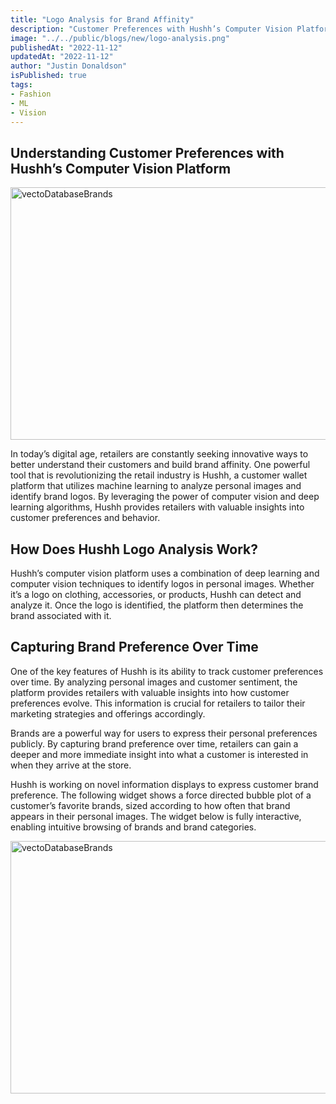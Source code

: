 ```yaml
---
title: "Logo Analysis for Brand Affinity"
description: "Customer Preferences with Hushh’s Computer Vision Platform"
image: "../../public/blogs/new/logo-analysis.png"
publishedAt: "2022-11-12"
updatedAt: "2022-11-12"
author: "Justin Donaldson"
isPublished: true
tags:
- Fashion
- ML
- Vision
---
```


## Understanding Customer Preferences with Hushh’s Computer Vision Platform

<Image
  src="/blogs/logoAnalysis2.png"
  width="718"
  height="404"
  alt="vectoDatabaseBrands"
  sizes="100vw"
/>


In today’s digital age, retailers are constantly seeking innovative ways to better understand their customers and build brand affinity. One powerful tool that is revolutionizing the retail industry is Hushh, a customer wallet platform that utilizes machine learning to analyze personal images and identify brand logos. By leveraging the power of computer vision and deep learning algorithms, Hushh provides retailers with valuable insights into customer preferences and behavior.

## How Does Hushh Logo Analysis Work?
Hushh’s computer vision platform uses a combination of deep learning and computer vision techniques to identify logos in personal images. Whether it’s a logo on clothing, accessories, or products, Hushh can detect and analyze it. Once the logo is identified, the platform then determines the brand associated with it.

## Capturing Brand Preference Over Time
One of the key features of Hushh is its ability to track customer preferences over time. By analyzing personal images and customer sentiment, the platform provides retailers with valuable insights into how customer preferences evolve. This information is crucial for retailers to tailor their marketing strategies and offerings accordingly.

Brands are a powerful way for users to express their personal preferences publicly. By capturing brand preference over time, retailers can gain a deeper and more immediate insight into what a customer is interested in when they arrive at the store.

Hushh is working on novel information displays to express customer brand preference. The following widget shows a force directed bubble plot of a customer’s favorite brands, sized according to how often that brand appears in their personal images. The widget below is fully interactive, enabling intuitive browsing of brands and brand categories.

<Image
  src="/blogs/logoAnalysis1.png"
  width="718"
  height="404"
  alt="vectoDatabaseBrands"
  sizes="100vw"
/>





